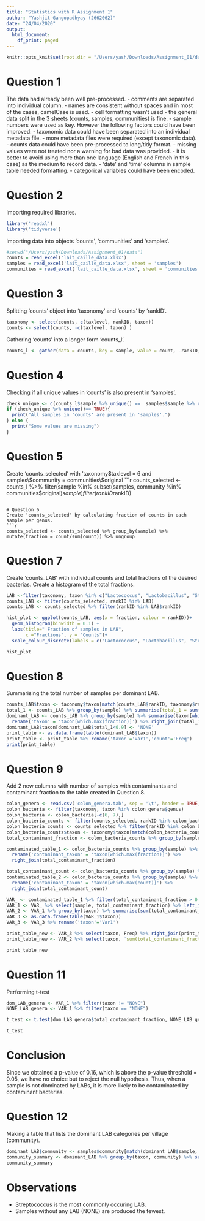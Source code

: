```yaml
---
title: "Statistics with R Assignment 1"
author: "Yashjit Gangopadhyay (2662062)"
date: "24/04/2020"
output:
  html_document:
    df_print: paged
---
```

```r
knitr::opts_knit$set(root.dir = "/Users/yash/Downloads/Assignment_01/data")
```

# Question 1
The data had already been well pre-processed. 
  - comments are separated into individual column.
  - names are consistent without spaces and in most of the cases, camelCase is used.
  - cell formatting wasn't used
  - the general data split in the 3 sheets (counts, samples, communities) is fine.
  - sample numbers were used as key.
However the following factors could have been improved:
  - taxonomic data could have been separated into an individual metadata file.
  - more metadata files were required (except taxonomic data).
  - counts data could have been pre-processed to long/tidy format.
  - missing values were not treated nor a warning for bad data was provided.
  - it is better to avoid using more than one language (English and French in this case) as the medium to record data.
  - 'date' and 'time' columns in sample table needed formatting.
  - categorical variables could have been encoded.

# Question 2
Importing required libraries.
```r
library('readxl')
library('tidyverse')
```
Importing data into objects 'counts', 'communities' and 'samples'.
```r
#setwd("/Users/yash/Downloads/Assignment_01/data")
counts = read_excel('lait_caille_data.xlsx')
samples = read_excel('lait_caille_data.xlsx', sheet = 'samples')
communities = read_excel('lait_caille_data.xlsx', sheet = 'communities')
```

# Question 3
Splitting 'counts' object into 'taxonomy' and 'counts' by 'rankID'.
```r
taxonomy <- select(counts, c(taxlevel, rankID, taxon))
counts <- select(counts, -c(taxlevel, taxon) )
```
Gathering 'counts' into a longer form 'counts_l'.
```r
counts_l <- gather(data = counts, key = sample, value = count, -rankID, factor_key=FALSE)
```


# Question 4
Checking if all unique values in 'counts' is also present in 'samples'.
```r
check_unique <- c(counts_l$sample %>% unique() ==  samples$sample %>% unique())
if (check_unique %>% unique()== TRUE){
  print("All samples in 'counts' are present in 'samples'.")
} else {
  print("Some values are missing")
}

```

# Question 5
Create 'counts_selected' with 'taxonomy$taxlevel = 6 and samples\$community = communities\$original
```r
counts_selected <- counts_l %>% 
  filter(sample %in% subset(samples, community %in% communities$original)$sample) %>%
  filter(rankID %in% subset(taxonomy, taxlevel == 6)$rankID)
```

# Question 6
Create 'counts_selected' by calculating fraction of counts in each sample per genus.
```r
counts_selected <- counts_selected %>% group_by(sample) %>% mutate(fraction = count/sum(count)) %>% ungroup

```

# Question 7
Create 'counts_LAB' with individual counts and total fractions of the desired bacterias.
Create a histogram of the total fractions.
```r
LAB <-filter(taxonomy, taxon %in% c("Lactococcus", "Lactobacillus", "Streptococcus"))
counts_LAB <- filter(counts_selected, rankID %in% LAB) 
counts_LAB <- counts_selected %>% filter(rankID %in% LAB$rankID)

hist_plot <- ggplot(counts_LAB, aes(x = fraction, colour = rankID))+
  geom_histogram(binwidth = 0.1) + 
  labs(title=" Fraction of samples in LAB",
       x ="Fractions", y = "Counts")+
  scale_colour_discrete(labels = c("Lactococcus", "Lactobacillus", "Streptococcus"))

hist_plot

```

# Question 8
Summarising the total number of samples per dominant LAB.
```r
counts_LAB$taxon <- taxonomy$taxon[match(counts_LAB$rankID, taxonomy$rankID)]
total_1 <- counts_LAB %>% group_by(sample) %>% summarise(total_1 = sum(fraction))
dominant_LAB <- counts_LAB %>% group_by(sample) %>% summarise(taxon[which.max(fraction)]) %>% 
  rename('taxon' = 'taxon[which.max(fraction)]') %>% right_join(total_1)
dominant_LAB$taxon[dominant_LAB$total_1<0.9] <- 'NONE'
print_table <- as.data.frame(table(dominant_LAB$taxon))
print_table <- print_table %>% rename('taxon'='Var1','count'='Freq')
print(print_table)
```
# Question 9
Add 2 new columns with number of samples with contaminants and contaminant fraction to the table created in Question 8.
```r

colon_genera <- read.csv('colon_genera.tab', sep = '\t', header = TRUE, comment.char = '#')
colon_bacteria <- filter(taxonomy, taxon %in% colon_genera$genus)
colon_bacteria <- colon_bacteria[-c(6, 7),]
colon_bacteria_counts <- filter(counts_selected, rankID %in% colon_bacteria)
colon_bacteria_counts <- counts_selected %>% filter(rankID %in% colon_bacteria$rankID)
colon_bacteria_counts$taxon <- taxonomy$taxon[match(colon_bacteria_counts$rankID, taxonomy$rankID)]
total_contaminant_fraction <- colon_bacteria_counts %>% group_by(sample) %>% summarise(total_contaminant_fraction = sum(fraction))

contaminated_table_1 <- colon_bacteria_counts %>% group_by(sample) %>% summarise(taxon[which.max(fraction)]) %>%
  rename('contaminant_taxon' = 'taxon[which.max(fraction)]') %>%
  right_join(total_contaminant_fraction)

total_contaminant_count <- colon_bacteria_counts %>% group_by(sample) %>% summarise(total_contaminant_count = sum(count))
contaminated_table_2 <- colon_bacteria_counts %>% group_by(sample) %>% summarise(taxon[which.max(count)]) %>%
  rename('contaminant_taxon' = 'taxon[which.max(count)]') %>%
  right_join(total_contaminant_count)

VAR_ <- contaminated_table_1 %>% filter(total_contaminant_fraction > 0.01)
VAR_1 <- VAR_ %>% select(sample, total_contaminant_fraction) %>% left_join(dominant_LAB, by = 'sample') %>% left_join(contaminated_table_2, by = 'sample')
VAR_2 <- VAR_1 %>% group_by(taxon) %>% summarise(sum(total_contaminant_fraction))
VAR_3 <- as.data.frame(table(VAR_1$taxon))
VAR_3 <- VAR_3 %>% rename('taxon'='Var1')

print_table_new <- VAR_3 %>% select(taxon, Freq) %>% right_join(print_table, by = 'taxon') 
print_table_new <- VAR_2 %>% select(taxon, `sum(total_contaminant_fraction)`) %>% right_join(print_table_new, by = 'taxon') 

print_table_new 

```

# Question 11
Performing t-test
```r
dom_LAB_genera <- VAR_1 %>% filter(taxon != "NONE")
NONE_LAB_genera <- VAR_1 %>% filter(taxon == "NONE")

t_test <- t.test(dom_LAB_genera$total_contaminant_fraction, NONE_LAB_genera$total_contaminant_fraction )

t_test
```
# Conclusion
Since we obtained a p-value of 0.16, which is above the p-value threshold = 0.05, we have no
choice but to reject the null hypothesis. Thus, when a sample is not dominated by LABs, it is 
more likely to be contaminated by contaminant bacterias.

# Question 12
Making a table that lists the dominant LAB categories per village (community).
```r
dominant_LAB$community <- samples$community[match(dominant_LAB$sample, samples$sample)]
community_summary <- dominant_LAB %>% group_by(taxon, community) %>% summarise(number = n())
community_summary
```

# Observations
- Streptococcus is the most commonly occuring LAB.
- Samples without any LAB (NONE) are produced the fewest.
















